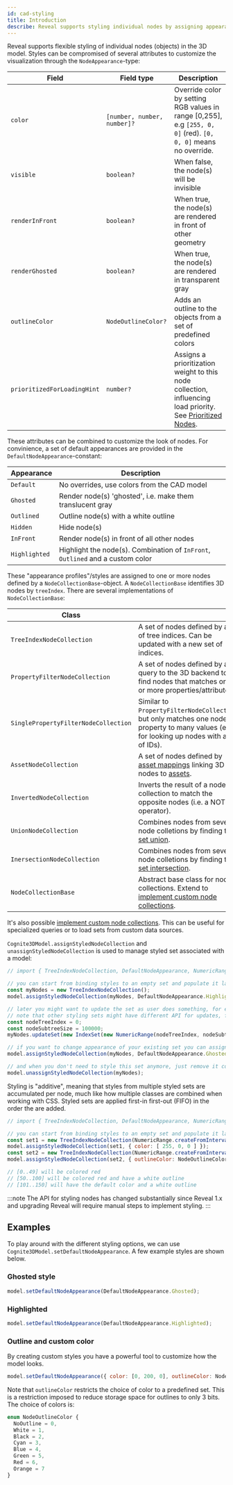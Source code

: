 ```yaml
---
id: cad-styling
title: Introduction
describe: Reveal supports styling individual nodes by assigning appearance profiles.
---
```



Reveal supports flexible styling of individual nodes (objects) in the 3D model. Styles can
be compromised of several attributes to customize the visualization through the `NodeAppearance`-type:

| Field                       | Field type                  | Description                                           |
| --------------------------- | --------------------------- | ----------------------------------------------------- |
| `color`                     | `[number, number, number]?` | Override color by setting RGB values in range [0,255], e.g `[255, 0, 0]` (red). `[0, 0, 0]` means no override.  |
| `visible`                   | `boolean?`                  | When false, the node(s) will be invisible             |
| `renderInFront`             | `boolean?`                  | When true, the node(s) are rendered in front of other geometry |
| `renderGhosted`             | `boolean?`                  | When true, the node(s) are rendered in transparent gray |
| `outlineColor`              | `NodeOutlineColor?`         | Adds an outline to the objects from a set of predefined colors |
| `prioritizedForLoadingHint` | `number?`                   | Assigns a prioritization weight to this node collection, influencing load priority. See [Prioritized Nodes](cad-prioritized-nodes).

These attributes can be combined to customize the look of nodes. For convinience, a set of default appearances are
provided in the `DefaultNodeAppearance`-constant:

| Appearance           | Description                                                                      |
| ------------------- | -------------------------------------------------------------------------------- |
| `Default`           | No overrides, use colors from the CAD model                                      |
| `Ghosted`           | Render node(s) 'ghosted', i.e. make them translucent gray                        |
| `Outlined`          | Outline node(s) with a white outline                                             |
| `Hidden`            | Hide node(s)                                                                     |
| `InFront`           | Render node(s) in front of all other nodes                                       |
| `Highlighted`       | Highlight the node(s). Combination of `InFront`, `Outlined` and a custom color   |

These "appearance profiles"/styles are assigned to one or more nodes defined by a `NodeCollectionBase`-object. A `NodeCollectionBase`
identifies 3D nodes by `treeIndex`. There are several implementations of `NodeCollectionBase`:

| Class                          |                                                                                  |
| ------------------------------ | -------------------------------------------------------------------------------- |
| `TreeIndexNodeCollection`      | A set of nodes defined by a list of tree indices. Can be updated with a new set of indices. |
| `PropertyFilterNodeCollection` | A set of nodes defined by a query to the 3D backend to find nodes that matches one or more properties/attributes. |
| `SinglePropertyFilterNodeCollection` | Similar to `PropertyFilterNodeCollection`, but only matches one node property to many values (e.g. for looking up nodes with a list of IDs). |
| `AssetNodeCollection`          | A set of nodes defined by [asset mappings](https://docs.cognite.com/api/v1/#tag/3D-Asset-Mapping) linking 3D nodes to [assets](https://docs.cognite.com/dev/concepts/resource_types/assets.html). |
| `InvertedNodeCollection`       | Inverts the result of a node collection to match the opposite nodes (i.e. a NOT-operator). |
| `UnionNodeCollection`          | Combines nodes from several node colletions by finding the [set union](https://en.wikipedia.org/wiki/Union_(set_theory)"). |
| `InersectionNodeCollection`    | Combines nodes from several node colletions by finding the [set intersection](https://en.wikipedia.org/wiki/Intersection_(set_theory)). |
| `NodeCollectionBase`           | Abstract base class for node collections. Extend to [implement custom node collections](cad-styling-custom). |

It's also possible [implement custom node collections](cad-styling-custom). This can be useful for specialized queries or to load
sets from custom data sources.

`Cognite3DModel.assignStyledNodeCollection` and `unassignStyledNodeCollection` is used to manage styled set associated with a model:

```js
// import { TreeIndexNodeCollection, DefaultNodeAppearance, NumericRange } from '@cognite/reveal'

// you can start from binding styles to an empty set and populate it later
const myNodes = new TreeIndexNodeCollection();
model.assignStyledNodeCollection(myNodes, DefaultNodeAppearance.Highlighted);

// later you might want to update the set as user does something, for example, selects an asset
// note that other styling sets might have different API for updates, for example `executeFilter`
const nodeTreeIndex = 0;
const nodeSubtreeSize = 100000;
myNodes.updateSet(new IndexSet(new NumericRange(nodeTreeIndex, nodeSubtreeSize)));

// if you want to change appearance of your existing set you can assign a new style
model.assignStyledNodeCollection(myNodes, DefaultNodeAppearance.Ghosted);

// and when you don't need to style this set anymore, just remove it completely
model.unassignStyledNodeCollection(myNodes);
```

Styling is "additive", meaning that styles from multiple styled sets are accumulated per node, much 
like how multiple classes are combined when working with CSS. Styled sets are applied first-in first-out (FIFO)
in the order the are added.

```js
// import { TreeIndexNodeCollection, DefaultNodeAppearance, NumericRange } from '@cognite/reveal'

// you can start from binding styles to an empty set and populate it later
const set1 = new TreeIndexNodeCollection(NumericRange.createFromInterval(0, 100));
model.assignStyledNodeCollection(set1, { color: [ 255, 0, 0 ] });
const set2 = new TreeIndexNodeCollection(NumericRange.createFromInterval(50, 150));
model.assignStyledNodeCollection(set2, { outlineColor: NodeOutlineColor.White });

// [0..49] will be colored red
// [50..100] will be colored red and have a white outline
// [101..150] will have the default color and a white outline
```

:::note
The API for styling nodes has changed substantially since Reveal 1.x and upgrading Reveal
will require manual steps to implement styling.
:::

## Examples

<DemoWrapper name="Cognite3DViewerDemo" />

To play around with the different styling options, we can use `Cognite3DModel.setDefaultNodeAppearance`.
A few example styles are shown below.

### Ghosted style

```js runnable
model.setDefaultNodeAppearance(DefaultNodeAppearance.Ghosted);
```

### Highlighted

```js runnable
model.setDefaultNodeAppearance(DefaultNodeAppearance.Highlighted);
```

### Outline and custom color

By creating custom styles you have a powerful tool to customize how the model looks.

```js runnable
model.setDefaultNodeAppearance({ color: [0, 200, 0], outlineColor: NodeOutlineColor.Orange });
```

Note that `outlineColor` restricts the choice of color to a predefined set. This is
a restriction imposed to reduce storage space for outlines to only 3 bits. The choice
of colors is:

```ts
enum NodeOutlineColor {
  NoOutline = 0,
  White = 1,
  Black = 2,
  Cyan = 3,
  Blue = 4,
  Green = 5,
  Red = 6,
  Orange = 7
}
```
